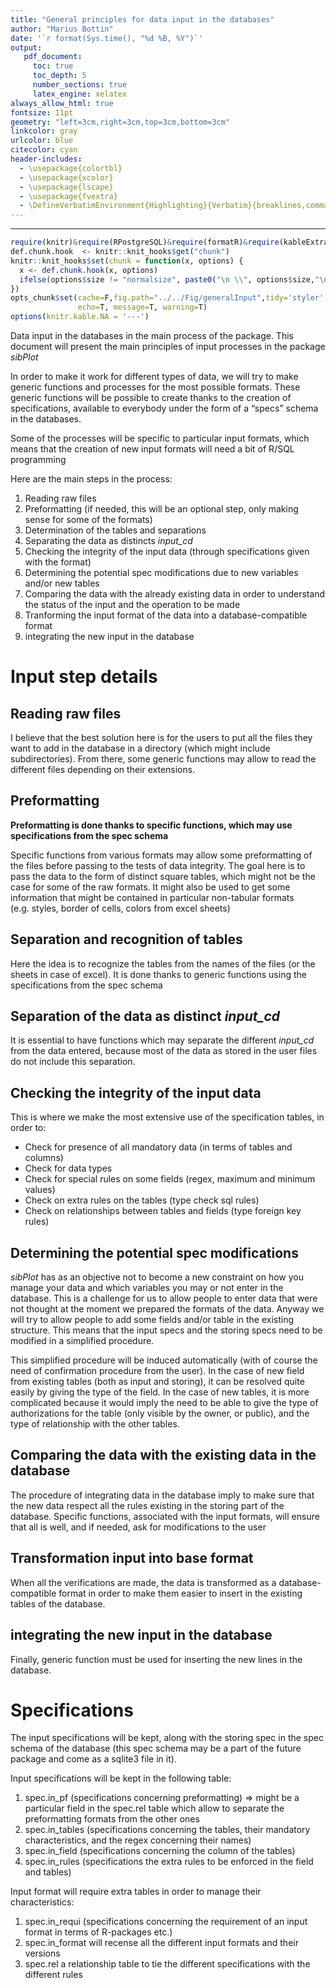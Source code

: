 ```yaml
---
title: "General principles for data input in the databases"
author: "Marius Bottin"
date: '`r format(Sys.time(), "%d %B, %Y")`'
output: 
   pdf_document:
     toc: true
     toc_depth: 5
     number_sections: true
     latex_engine: xelatex
always_allow_html: true
fontsize: 11pt
geometry: "left=3cm,right=3cm,top=3cm,bottom=3cm"
linkcolor: gray
urlcolor: blue
citecolor: cyan
header-includes:
  - \usepackage{colortbl}
  - \usepackage{xcolor}       
  - \usepackage{lscape}
  - \usepackage{fvextra}
  - \DefineVerbatimEnvironment{Highlighting}{Verbatim}{breaklines,commandchars=\\\{\}}
--- 
```



***************

```r
require(knitr)&require(RPostgreSQL)&require(formatR)&require(kableExtra)
def.chunk.hook  <- knitr::knit_hooks$get("chunk")
knitr::knit_hooks$set(chunk = function(x, options) {
  x <- def.chunk.hook(x, options)
  ifelse(options$size != "normalsize", paste0("\n \\", options$size,"\n\n", x, "\n\n \\normalsize"), x)
})
opts_chunk$set(cache=F,fig.path="../../Fig/generalInput",tidy='styler',cache.rebuild = F,formatSQL = TRUE, size='scriptsize',
               echo=T, message=T, warning=T)
options(knitr.kable.NA = '---')
```



Data input in the databases in the main process of the package.
This document will present the main principles of input processes in the package *sibPlot*

In order to make it work for different types of data, we will try to make generic functions and processes for the most possible formats.
These generic functions will be possible to create thanks to the creation of specifications, available to everybody under the form of a "specs" schema in the databases.

Some of the processes will be specific to particular input formats, which means that the creation of new input formats will need a bit of R/SQL programming

Here are the main steps in the process:

1. Reading raw files
1. Preformatting (if needed, this will be an optional step, only making sense for some of the formats)
1. Determination of the tables and separations
1. Separating the data as distincts *input_cd*
1. Checking the integrity of the input data (through specifications given with the format)
1. Determining the potential spec modifications due to new variables and/or new tables
1. Comparing the data with the already existing data in order to understand the status of the input and the operation to be made
1. Tranforming the input format of the  data into a database-compatible format
1. integrating the new input in the database

# Input step details

## Reading raw files

I believe that the best solution here is for the users to put all the files they want to add in the database in a directory (which might include subdirectories).
From there, some generic functions may allow to read the different files depending on their extensions.

## Preformatting

**Preformatting is done thanks to specific functions, which may use specifications from the spec schema**

Specific functions from various formats may allow some preformatting of the files before passing to the tests of data integrity.
The goal here is to pass the data to the form of distinct square tables, which might not be the case for some of the raw formats.
It might also be used to get some information that might be contained in particular non-tabular formats (e.g. styles, border of cells, colors from excel sheets)

## Separation and recognition of tables

Here the idea is to recognize the tables from the names of the files (or the sheets in case of excel).
It is done thanks to generic functions using the specifications from the spec schema

## Separation of the data as distinct *input_cd*

It is essential to have functions which may separate the different *input_cd* from the data entered, because most of the data as stored in the user files do not include this separation.

## Checking the integrity of the input data
This is where we make the most extensive use of the specification tables, in order to:

* Check for presence of all mandatory data (in terms of tables and columns)
* Check for data types
* Check for special rules on some fields (regex, maximum and minimum values)
* Check on extra rules on the tables (type check sql rules)
* Check on relationships between tables and fields (type foreign key rules)

## Determining the potential spec modifications
*sibPlot* has as an objective not to become a new constraint on how you manage your data and which variables you may or not enter in the database.
This is a challenge for us to allow people to enter data that were not thought at the moment we prepared the formats of the data.
Anyway we will try to allow people to add some fields and/or table in the existing structure.
This means that the input specs and the storing specs need to be modified in a simplified procedure.

This simplified procedure will be induced automatically (with of course the need of confirmation procedure from the user).
In the case of new field from existing tables (both as input and storing), it can be resolved quite easily by giving the type of the field.
In the case of new tables, it is more complicated because it would imply the need to be able to give the type of authorizations for the table (only visible by the owner, or public), and the type of relationship with the other tables.

## Comparing the data with the existing data in the database
The procedure of integrating data in the database imply to make sure that the new data respect all the rules existing in the storing part of the database.
Specific functions, associated with the input formats, will ensure that all is well, and if needed, ask for modifications to the user

<!-- TO DO:
explain which kind of rules may be important to enforce here
-->

## Transformation input into base format

When all the verifications are made, the data is transformed as a database-compatible format in order to make them easier to insert in the existing tables of the database.

## integrating the new input in the database

Finally, generic function must be used for inserting the new lines in the database.



# Specifications

The input specifications will be kept, along with the storing spec in the spec schema of the database (this spec schema may be a part of the future package and come as a sqlite3 file in it).

Input specifications will be kept in the following table:

1. spec.in_pf (specifications concerning preformatting) => might be a particular field in the spec.rel table which allow to separate the preformatting formats from the other ones
1. spec.in_tables (specifications concerning the tables, their mandatory characteristics, and the regex concerning their names)
1. spec.in_field (specifications concerning the column of the tables)
1. spec.in_rules (specifications the extra rules to be enforced in the field and tables)

Input format will require extra tables in order to manage their characteristics:

1. spec.in_requi (specifications concerning the requirement of an input format in terms of R-packages etc.)
1. spec.in_format will recense all the different input formats and their versions
1. spec.rel a relationship table to tie the different specifications with the different rules








